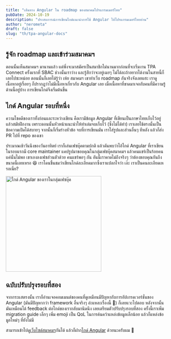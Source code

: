 ```yaml
---
title: "เส้นทาง Angular ใน roadmap ของสมาคมโปรแกรมเมอร์ไทย"
pubDate: 2024-10-19
description: "ประสบการณ์การเขียนไกด์แนะนำการใช้ Angular ให้โปรแกรมเมอร์ไทยอ่าน"
author: "nerometa"
draft: false
slug: "th/tpa-angular-docs"
---
```


## รู้จัก roadmap และเข้าร่วมสมาคมฯ

ตอนนั้นเห็นสมาคมฯ มานานแล้ว แต่พึ่งจะมาสมัครเป็นสมาชิกไม่นานมากก่อนที่จะเริ่มงาน TPA Connect ครั้งแรกที่ SBAC ช่วงนั้นเราว่าง และรู้สึกว่าจะอยู่เฉยๆ ไม่ได้ละถ้าอยากได้งานในสายนี้ก็เลยไปซะหน่อย ตอนนั้นก็เลยได้รู้ว่า เห้ย สมาคมฯ เขาทำเว็บ roadmap กันจริงจังเลยแฮะ เราดูเนื้อหาอยู่เรื่อยๆ ก็ปรากฎว่าไม่มีเนื้อหาเกี่ยวกับ Angular เลย เมื่อเนื้อหาที่ขาดมาเจอกับคนที่มีความรู้ด้านนี้อยู่บ้าง การเขียนไกด์จึงเริ่มต้นขึ้น

## ไกด์ Angular รอบที่หนึ่ง

ความโชคดีของเราทั้งก่อนและระหว่างเขียน คือเรามีข้อมูล Angular ที่เขียนเป็นภาษาไทยเก็บไว้อยู่แล้วสมัยฝึกงาน เพราะตอนนั้นหัวหน้าแนะนำให้ทำเล่มจบเก็บไว้ (ซึ่งไม่ได้ทำ) เราเลยใช้ตรงนั้นเป็นข้อความเปิดได้สบายๆ จากนั้นก็เริ่มร่างหัวข้อ จบที่การเขียนมัน เราใส่รูปและส่วนอื่นๆ ทีหลัง แล้วก็ส่ง PR ไปที่ repo ของเขา

ประมาณเช้าวันนึงของวันอาทิตย์ เราก็เล่นเฟซบุ๊คตามปกติ แล้วดันพบว่าไอ้ไกด์ Angular ที่เราเขียนในรอบแรกมี core maintainer แคปรูปมาขอบคุณในกลุ่มเฟซบุ๊คสมาคมฯ แล้วคนแชร์เป็นร้อยคน แค่นั้นไม่พอ เขาเองลงเฟซส่วนตัวด้วย คนแชร์พอๆ กัน อันนี้เราคาดไม่ถึงจริงๆ ว่าต้องขอบคุณกันถึงขนาดนี้เลยเหรอ 😆 เราโดนชื่นชมว่าเขียนไกด์ละเอียดมากซึ่งเราแปลกใจว่า เอ๊ะ เราเป็นคนละเอียดเหรอเนี่ย?

<div class="img-wrapper">
	<img src="/images/ng-guide-on-fb-2.png" alt="ไกด์ Angular ของเราในกลุ่มเฟซบุ๊ค" width="300px" />
</div>

## ฉบับปรับปรุงรอบที่สอง

จากกระแสตรงนั้น เราก็อ่านเจอคอมเมนต์ของคนที่ดูเหมือนมีปัญหากับการอัปเกรดเวอร์ชั่นของ Angular (มันมีปัญหากว่า framework อื่นจริงๆ อ่ะแหละเรื่องนี้ 🤣) ก็เลยแวะไปตอบ หลังจากนั้นมันเหมือนได้ feedback ต่อไกด์ของเรากลับมานิดนึง เลยเตรียมตัวปรับปรุงรอบที่สอง ครั้งนี้เราเพิ่ม migration guide เล็กๆ เพิ่ม emoji เป็น QoL ในการค้นคว้าแหล่งข้อมูลเล็กน้อย แล้วก็แหล่งข้อมูลใหม่ๆ ที่ยังไม่มี

สามารถเข้าไปดู[เว็บไซต์สมาคมฯ](https://roadmap.thaiprogrammer.org/)กันได้ แล้วก็ฝาก[ไกด์ Angular](https://roadmap.thaiprogrammer.org/paths/web-guideline/frontend/angular) ด้วยนะครับผม 🙏
